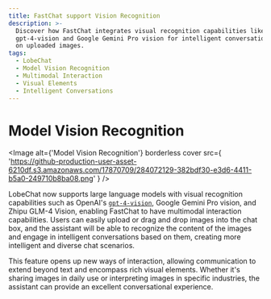 ```yaml
---
title: FastChat support Vision Recognition
description: >-
  Discover how FastChat integrates visual recognition capabilities like OpenAI's
  gpt-4-vision and Google Gemini Pro vision for intelligent conversations based
  on uploaded images.
tags:
  - LobeChat
  - Model Vision Recognition
  - Multimodal Interaction
  - Visual Elements
  - Intelligent Conversations
---
```


# Model Vision Recognition

<Image
  alt={'Model Vision Recognition'}
  borderless
  cover
  src={
    'https://github-production-user-asset-6210df.s3.amazonaws.com/17870709/284072129-382bdf30-e3d6-4411-b5a0-249710b8ba08.png'
  }
/>

LobeChat now supports large language models with visual recognition capabilities such as OpenAI's [`gpt-4-vision`](https://platform.openai.com/docs/guides/vision), Google Gemini Pro vision, and Zhipu GLM-4 Vision, enabling FastChat to have multimodal interaction capabilities. Users can easily upload or drag and drop images into the chat box, and the assistant will be able to recognize the content of the images and engage in intelligent conversations based on them, creating more intelligent and diverse chat scenarios.

This feature opens up new ways of interaction, allowing communication to extend beyond text and encompass rich visual elements. Whether it's sharing images in daily use or interpreting images in specific industries, the assistant can provide an excellent conversational experience.
